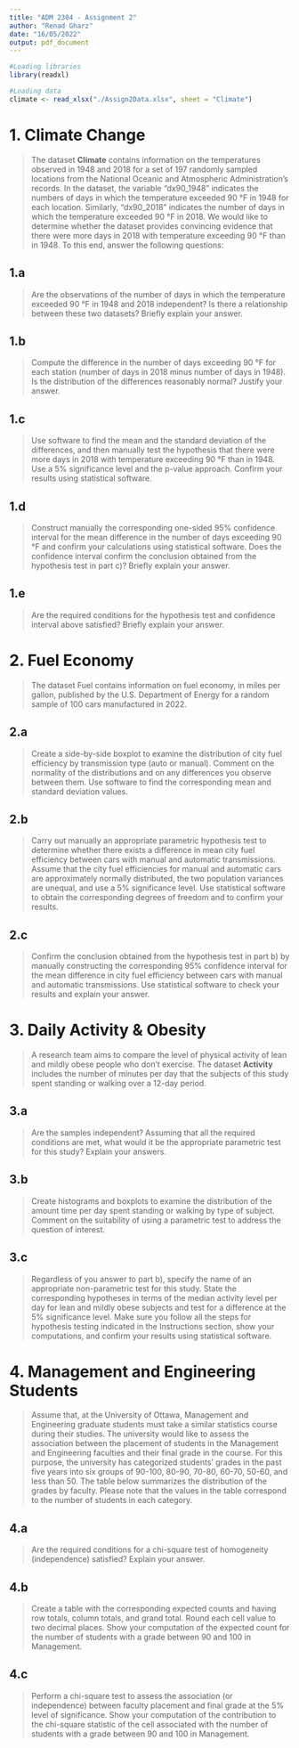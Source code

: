 ```yaml
---
title: "ADM 2304 - Assignment 2"
author: "Renad Gharz"
date: "16/05/2022"
output: pdf_document
---
```

```r
#Loading libraries
library(readxl)

#Loading data
climate <- read_xlsx("./Assign2Data.xlsx", sheet = "Climate")
```

# 1. Climate Change
>The	dataset	__Climate__ contains	information	on the	temperatures observed	in 1948	and	2018 for	a	 set	 of	197	 randomly	 sampled locations	 from	 the	National	Oceanic	and	Atmospheric	Administration’s	records.	In	the	dataset,	the	variable	“dx90_1948”	indicates	the	numbers	of	days	 in	 which	 the	 temperature	 exceeded	 90 °F	 in	 1948	 for	 each location.	 Similarly,	“dx90_2018”	indicates	the	number	of	days	in	which	the	temperature	exceeded	90	°F in	2018. We	would	like to	determine	whether	 the	dataset provides convincing	evidence	 that	 there	were	more	days	in	2018	with	temperature	exceeding	90	°F	than	in	1948. To	this	end,	answer the	following	questions:

## 1.a
> Are	the	observations of	the	number	of	days	in	which	the	temperature	 exceeded 90	°F	in	1948	and	2018	independent?	Is	there	a	relationship	between	these	two	datasets?	Briefly	explain	your	answer.



## 1.b
>Compute	the	difference	in	the	number	of	days	exceeding	90	°F	for	each	station	(number	of	 days	in	 2018	minus	number	 of	 days	in	 1948).	 Is	 the	 distribution	 of	 the	 differences reasonably	normal?	Justify	your	answer.



## 1.c
>Use	software	 to	 find	 the	mean	and	 the	standard	deviation	of	 the	differences, and	 then	manually	 test	 the	 hypothesis	 that	 there	 were	 more	 days	 in	 2018	 with	 temperature	exceeding	 90	 °F	 than	 in	 1948.	 Use	 a	 5%	 significance	 level	 and	 the	 p-value	 approach.	Confirm	your	results	using	statistical	software.



## 1.d
>Construct	manually	the	corresponding	one-sided	95%	confidence	interval	for	the	mean	difference	in	 the	number	of	days	exceeding	90	 °F	and confirm	your	calculations	using	statistical	software.	Does	the	confidence	interval	confirm	the	conclusion	obtained	from	the	hypothesis	test	in	part	c)?	Briefly	explain	your	answer.



## 1.e
>Are	 the	 required	 conditions	 for	 the	 hypothesis	 test	 and	 confidence	 interval	 above	satisfied?	Briefly	explain	your	answer.



# 2. Fuel Economy
>The	dataset	Fuel contains	information	on	fuel	economy,	in	miles	per	gallon, published	by	the	U.S. Department	of	Energy	for	a	random	sample	of	100	cars	manufactured	in	2022.

## 2.a
>Create	 a	 side-by-side	 boxplot	 to	 examine	 the	 distribution	 of	 city	 fuel	 efficiency	 by transmission	type (auto	or	manual).	Comment	on	the	normality	of	the	distributions and	on	any	differences you	observe between	them. Use	software	to	find	the	corresponding	mean	and	standard	deviation values.



## 2.b
>Carry	 out	 manually	 an	 appropriate	 parametric	 hypothesis	 test	 to	 determine	 whether	there	 exists	 a	 difference	 in mean	 city	 fuel	 efficiency	 between cars	 with	 manual	 and automatic	transmissions.	Assume	that	the	city	fuel	efficiencies	for	manual	and	automatic	cars	are	approximately	normally	distributed,	the	two	population	variances	are	unequal, and	 use	 a	 5%	 significance	 level.	 Use	 statistical	 software	 to	 obtain	 the	 corresponding degrees	of	freedom and	to	confirm	your	results.



## 2.c
> Confirm	 the	 conclusion	 obtained	 from	 the	 hypothesis	 test	 in	 part	 b)	 by	 manually	constructing	the	corresponding	95%	confidence	interval	for	the	mean	difference	in	city	fuel	 efficiency	between cars	with	manual	 and	 automatic	 transmissions.	Use	 statistical	software	to	check	your	results and	explain	your	answer.



# 3. Daily Activity & Obesity
>A	 research	team aims	 to	 compare	 the	 level	 of	 physical	 activity	 of	 lean	 and	 mildly	 obese people	who	don’t	exercise.	The	dataset	__Activity__ includes the	number	of	minutes	per	day that	the	subjects	of	this	study	spent	standing	or	walking	over	a	12-day	period.

## 3.a
>Are	the	samples	independent?	Assuming	that	all	the	required	conditions	are	met,	what	would	it	be	the	appropriate	parametric	test	for	this	study? Explain	your	answers.



## 3.b
> Create	histograms	and	boxplots to	examine	the	distribution	of	the	amount	time	per	day	spent	 standing	 or	 walking by	 type	 of	 subject.	 Comment	 on	 the	 suitability	 of	 using	 a	parametric	test	to	address	the	question	of	interest.	



## 3.c
>Regardless	of	you	answer	to	part	b),	specify	the	name	of	an	appropriate	non-parametric	test	for	this	study.	State	the	corresponding	hypotheses	in	terms	of	the	median	activity level	 per	 day for lean	 and	 mildly	 obese	 subjects and test	 for	 a difference	 at	 the	 5% significance	level.	Make	sure	you	follow	all	the	steps	for	hypothesis	testing	indicated	in	the	 Instructions section, show	 your	 computations,	 and	 confirm	 your	 results	 using	statistical	software.



# 4. Management and Engineering Students
>Assume	that,	at	the	University	of	Ottawa, Management	and	Engineering	graduate	students	must	take	a	similar	statistics	course	during	their	studies.	The	university	would	like to assess	the	 association	 between	 the	 placement of	 students in	 the	 Management	 and	 Engineering	faculties	and	their final	grade	in	the	course.	For	this	purpose,	the	university	has	categorized	students’ grades	in	the	past	five	years	into	six groups	of	90-100,	80-90,	70-80,	60-70,	50-60, and	less	than	50. The	table	below	summarizes	the	distribution	of	the	grades	by	faculty.	Please	note	that	the	values	in	the	table	correspond	to the	number	of	students	in	each	category.

## 4.a
>Are	 the	 required	 conditions	 for	 a	 chi-square	 test	 of	 homogeneity	 (independence)	satisfied?	Explain	your	answer.



## 4.b
>Create	a	 table	with	 the	corresponding	expected	counts	and	having	row	 totals,	column	totals,	 and	 grand	 total.	 Round	 each	 cell	 value	 to	 two	 decimal	 places. Show	 your	computation	of	the	expected	count	for	the	number	of	students	with	a	grade	between	90	and	100	in	Management.



## 4.c
> Perform	a	chi-square	test	to	assess	the	association	(or	independence)	between	 faculty	placement	and	final	grade	at	the	5%	level	of	significance.	Show	your	computation	of	the	contribution	to	the	chi-square	statistic	of	the	cell	associated	with	the	number	of	students	with	a	grade	between	90	and	100	in	Management.


